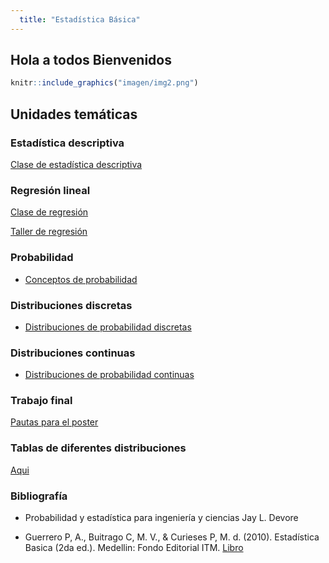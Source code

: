 ```yaml
---
  title: "Estadística Básica"
---
```


## Hola a todos Bienvenidos 

<!-- Global site tag (gtag.js) - Google Analytics -->
<script async src="https://www.googletagmanager.com/gtag/js?id=G-6FW9MX8HJM"></script>
<script>
  window.dataLayer = window.dataLayer || [];
  function gtag(){dataLayer.push(arguments);}
  gtag('js', new Date());

  gtag('config', 'G-6FW9MX8HJM');
</script>



```r
knitr::include_graphics("imagen/img2.png")
```




## **Unidades temáticas**


### Estadística descriptiva

<a href="descriptiva.html" target="_blank"> Clase de estadística descriptiva</a>

### Regresión lineal

<a href="reg.html" target="_blank"> Clase de regresión</a>

<a href="taller-regresión.html" target="_blank"> Taller de regresión</a>


### Probabilidad
- <a href="proba.html" target="_blank"> Conceptos de probabilidad</a>



### Distribuciones discretas 
- <a href="DISCRE.html" target="_blank">Distribuciones de probabilidad discretas</a>



### Distribuciones continuas
- <a href="CONTINUA.html" target="_blank"> Distribuciones de probabilidad continuas</a>



### Trabajo final

<a href="posterestdesc.html" target="_blank"> Pautas para el poster</a>



### Tablas de diferentes distribuciones

[Aqui](https://github.com/estadisticaITM/repositorioprueba/blob/master/tabla%20de%20diferentes%20probabilidades.pdf)



### Bibliografía

- Probabilidad y estadística para ingeniería y ciencias Jay L. Devore

- Guerrero P, A., Buitrago C, M. V., & Curieses P, M. d. (2010). Estadística Basica (2da ed.). Medellin: Fondo Editorial ITM. [Libro](https://github.com/estadisticaITM/estadisticaITM.github.io/blob/master/Estadistica%20basica%202010%20%20libro.pdf)


